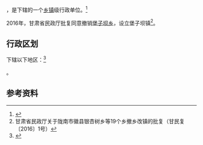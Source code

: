 {{中国乡级行政区|62/12/22/218/000}}

'''{{PAGENAMEBASE}}'''，是{{PRC admin/fullname|62/12/22/218/000|3}}下辖的一个[[乡镇|乡镇]]级行政单位。<ref>{{PRC admin/ref sgc|{{PRC admin/parent|62/12/22/218/000}}}}</ref>

2016年，甘肃省民政厅批复同意撤销[[堡子坝乡|堡子坝乡]]，设立堡子坝镇<ref>甘肃省民政厅关于陇南市徽县银杏树乡等19个乡撤乡改镇的批复（甘民复〔2016〕1号）</ref>。

== 行政区划 ==

{{PAGENAMEBASE}}下辖以下地区：<ref>{{PRC admin/ref sgc|62/12/22/218/000}}</ref>

{{PRC admin/children|62/12/22/218/000}}。

== 参考资料 ==

{{reflist}}

{{行政区划小作品}}
{{PRC admin/navcat|62/12/22/218/000}}